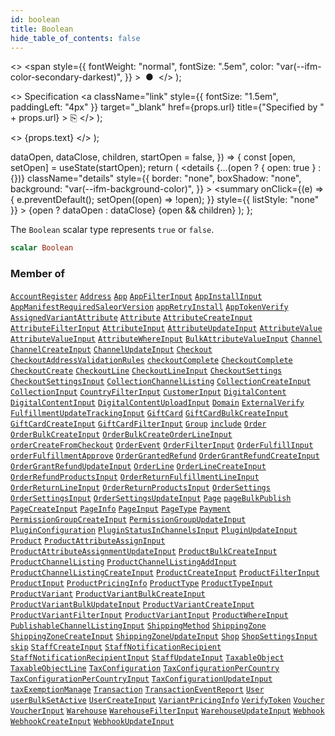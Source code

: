 ```yaml
---
id: boolean
title: Boolean
hide_table_of_contents: false
---
```


  <>
    <span
      style={{
        fontWeight: "normal",
        fontSize: ".5em",
        color: "var(--ifm-color-secondary-darkest)",
      }}
    >
      &nbsp;●&nbsp;
    </span>
  </>
);

  <>
    Specification
    <a
      className="link"
      style={{ fontSize: "1.5em", paddingLeft: "4px" }}
      target="\_blank"
      href={props.url}
      title={"Specified by " + props.url}
    >
      ⎘
    </a>
  </>
);

  <>
    <span className={props.class}>{props.text}</span>
  </>
);


  dataOpen,
  dataClose,
  children,
  startOpen = false,
}) => {
  const [open, setOpen] = useState(startOpen);
  return (
    <details
      {...(open ? { open: true } : {})}
      className="details"
      style={{
        border: "none",
        boxShadow: "none",
        background: "var(--ifm-background-color)",
      }}
    >
      <summary
        onClick={(e) => {
          e.preventDefault();
          setOpen((open) => !open);
        }}
        style={{ listStyle: "none" }}
      >
        {open ? dataOpen : dataClose}
      </summary>
      {open && children}
    </details>
  );
};

The `Boolean` scalar type represents `true` or `false`.

```graphql
scalar Boolean
```

### Member of

[`AccountRegister`](../../../api-reference/users/objects/account-register) <Badge class="badge badge--secondary" text="object"/><Bullet />[`Address`](../../../api-reference/users/objects/address) <Badge class="badge badge--secondary" text="object"/><Bullet />[`App`](../../../api-reference/apps/objects/app) <Badge class="badge badge--secondary" text="object"/><Bullet />[`AppFilterInput`](../../../api-reference/apps/inputs/app-filter-input) <Badge class="badge badge--secondary" text="input"/><Bullet />[`AppInstallInput`](../../../api-reference/apps/inputs/app-install-input) <Badge class="badge badge--secondary" text="input"/><Bullet />[`AppManifestRequiredSaleorVersion`](../../../api-reference/apps/objects/app-manifest-required-saleor-version) <Badge class="badge badge--secondary" text="object"/><Bullet />[`appRetryInstall`](../../../api-reference/apps/mutations/app-retry-install) <Badge class="badge badge--secondary" text="mutation"/><Bullet />[`AppTokenVerify`](../../../api-reference/apps/objects/app-token-verify) <Badge class="badge badge--secondary" text="object"/><Bullet />[`AssignedVariantAttribute`](../../../api-reference/attributes/objects/assigned-variant-attribute) <Badge class="badge badge--secondary" text="object"/><Bullet />[`Attribute`](../../../api-reference/attributes/objects/attribute) <Badge class="badge badge--secondary" text="object"/><Bullet />[`AttributeCreateInput`](../../../api-reference/attributes/inputs/attribute-create-input) <Badge class="badge badge--secondary" text="input"/><Bullet />[`AttributeFilterInput`](../../../api-reference/attributes/inputs/attribute-filter-input) <Badge class="badge badge--secondary" text="input"/><Bullet />[`AttributeInput`](../../../api-reference/attributes/inputs/attribute-input) <Badge class="badge badge--secondary" text="input"/><Bullet />[`AttributeUpdateInput`](../../../api-reference/attributes/inputs/attribute-update-input) <Badge class="badge badge--secondary" text="input"/><Bullet />[`AttributeValue`](../../../api-reference/attributes/objects/attribute-value) <Badge class="badge badge--secondary" text="object"/><Bullet />[`AttributeValueInput`](../../../api-reference/attributes/inputs/attribute-value-input) <Badge class="badge badge--secondary" text="input"/><Bullet />[`AttributeWhereInput`](../../../api-reference/attributes/inputs/attribute-where-input) <Badge class="badge badge--secondary" text="input"/><Bullet />[`BulkAttributeValueInput`](../../../api-reference/products/inputs/bulk-attribute-value-input) <Badge class="badge badge--secondary" text="input"/><Bullet />[`Channel`](../../../api-reference/channels/objects/channel) <Badge class="badge badge--secondary" text="object"/><Bullet />[`ChannelCreateInput`](../../../api-reference/channels/inputs/channel-create-input) <Badge class="badge badge--secondary" text="input"/><Bullet />[`ChannelUpdateInput`](../../../api-reference/channels/inputs/channel-update-input) <Badge class="badge badge--secondary" text="input"/><Bullet />[`Checkout`](../../../api-reference/checkout/objects/checkout) <Badge class="badge badge--secondary" text="object"/><Bullet />[`CheckoutAddressValidationRules`](../../../api-reference/checkout/inputs/checkout-address-validation-rules) <Badge class="badge badge--secondary" text="input"/><Bullet />[`checkoutComplete`](../../../api-reference/checkout/mutations/checkout-complete) <Badge class="badge badge--secondary" text="mutation"/><Bullet />[`CheckoutComplete`](../../../api-reference/checkout/objects/checkout-complete) <Badge class="badge badge--secondary" text="object"/><Bullet />[`CheckoutCreate`](../../../api-reference/checkout/objects/checkout-create) <Badge class="badge badge--secondary" text="object"/><Bullet />[`CheckoutLine`](../../../api-reference/checkout/objects/checkout-line) <Badge class="badge badge--secondary" text="object"/><Bullet />[`CheckoutLineInput`](../../../api-reference/checkout/inputs/checkout-line-input) <Badge class="badge badge--secondary" text="input"/><Bullet />[`CheckoutSettings`](../../../api-reference/miscellaneous/objects/checkout-settings) <Badge class="badge badge--secondary" text="object"/><Bullet />[`CheckoutSettingsInput`](../../../api-reference/checkout/inputs/checkout-settings-input) <Badge class="badge badge--secondary" text="input"/><Bullet />[`CollectionChannelListing`](../../../api-reference/products/objects/collection-channel-listing) <Badge class="badge badge--secondary" text="object"/><Bullet />[`CollectionCreateInput`](../../../api-reference/products/inputs/collection-create-input) <Badge class="badge badge--secondary" text="input"/><Bullet />[`CollectionInput`](../../../api-reference/products/inputs/collection-input) <Badge class="badge badge--secondary" text="input"/><Bullet />[`CountryFilterInput`](../../../api-reference/miscellaneous/inputs/country-filter-input) <Badge class="badge badge--secondary" text="input"/><Bullet />[`CustomerInput`](../../../api-reference/users/inputs/customer-input) <Badge class="badge badge--secondary" text="input"/><Bullet />[`DigitalContent`](../../../api-reference/products/objects/digital-content) <Badge class="badge badge--secondary" text="object"/><Bullet />[`DigitalContentInput`](../../../api-reference/products/inputs/digital-content-input) <Badge class="badge badge--secondary" text="input"/><Bullet />[`DigitalContentUploadInput`](../../../api-reference/products/inputs/digital-content-upload-input) <Badge class="badge badge--secondary" text="input"/><Bullet />[`Domain`](../../../api-reference/miscellaneous/objects/domain) <Badge class="badge badge--secondary" text="object"/><Bullet />[`ExternalVerify`](../../../api-reference/authentication/objects/external-verify) <Badge class="badge badge--secondary" text="object"/><Bullet />[`FulfillmentUpdateTrackingInput`](../../../api-reference/orders/inputs/fulfillment-update-tracking-input) <Badge class="badge badge--secondary" text="input"/><Bullet />[`GiftCard`](../../../api-reference/gift-cards/objects/gift-card) <Badge class="badge badge--secondary" text="object"/><Bullet />[`GiftCardBulkCreateInput`](../../../api-reference/gift-cards/inputs/gift-card-bulk-create-input) <Badge class="badge badge--secondary" text="input"/><Bullet />[`GiftCardCreateInput`](../../../api-reference/gift-cards/inputs/gift-card-create-input) <Badge class="badge badge--secondary" text="input"/><Bullet />[`GiftCardFilterInput`](../../../api-reference/gift-cards/inputs/gift-card-filter-input) <Badge class="badge badge--secondary" text="input"/><Bullet />[`Group`](../../../api-reference/users/objects/group) <Badge class="badge badge--secondary" text="object"/><Bullet />[`include`](../../../api-reference/miscellaneous/directives/include) <Badge class="badge badge--secondary" text="directive"/><Bullet />[`Order`](../../../api-reference/orders/objects/order) <Badge class="badge badge--secondary" text="object"/><Bullet />[`OrderBulkCreateInput`](../../../api-reference/orders/inputs/order-bulk-create-input) <Badge class="badge badge--secondary" text="input"/><Bullet />[`OrderBulkCreateOrderLineInput`](../../../api-reference/orders/inputs/order-bulk-create-order-line-input) <Badge class="badge badge--secondary" text="input"/><Bullet />[`orderCreateFromCheckout`](../../../api-reference/orders/mutations/order-create-from-checkout) <Badge class="badge badge--secondary" text="mutation"/><Bullet />[`OrderEvent`](../../../api-reference/orders/objects/order-event) <Badge class="badge badge--secondary" text="object"/><Bullet />[`OrderFilterInput`](../../../api-reference/orders/inputs/order-filter-input) <Badge class="badge badge--secondary" text="input"/><Bullet />[`OrderFulfillInput`](../../../api-reference/orders/inputs/order-fulfill-input) <Badge class="badge badge--secondary" text="input"/><Bullet />[`orderFulfillmentApprove`](../../../api-reference/orders/mutations/order-fulfillment-approve) <Badge class="badge badge--secondary" text="mutation"/><Bullet />[`OrderGrantedRefund`](../../../api-reference/orders/objects/order-granted-refund) <Badge class="badge badge--secondary" text="object"/><Bullet />[`OrderGrantRefundCreateInput`](../../../api-reference/orders/inputs/order-grant-refund-create-input) <Badge class="badge badge--secondary" text="input"/><Bullet />[`OrderGrantRefundUpdateInput`](../../../api-reference/orders/inputs/order-grant-refund-update-input) <Badge class="badge badge--secondary" text="input"/><Bullet />[`OrderLine`](../../../api-reference/orders/objects/order-line) <Badge class="badge badge--secondary" text="object"/><Bullet />[`OrderLineCreateInput`](../../../api-reference/orders/inputs/order-line-create-input) <Badge class="badge badge--secondary" text="input"/><Bullet />[`OrderRefundProductsInput`](../../../api-reference/orders/inputs/order-refund-products-input) <Badge class="badge badge--secondary" text="input"/><Bullet />[`OrderReturnFulfillmentLineInput`](../../../api-reference/orders/inputs/order-return-fulfillment-line-input) <Badge class="badge badge--secondary" text="input"/><Bullet />[`OrderReturnLineInput`](../../../api-reference/orders/inputs/order-return-line-input) <Badge class="badge badge--secondary" text="input"/><Bullet />[`OrderReturnProductsInput`](../../../api-reference/orders/inputs/order-return-products-input) <Badge class="badge badge--secondary" text="input"/><Bullet />[`OrderSettings`](../../../api-reference/miscellaneous/objects/order-settings) <Badge class="badge badge--secondary" text="object"/><Bullet />[`OrderSettingsInput`](../../../api-reference/orders/inputs/order-settings-input) <Badge class="badge badge--secondary" text="input"/><Bullet />[`OrderSettingsUpdateInput`](../../../api-reference/orders/inputs/order-settings-update-input) <Badge class="badge badge--secondary" text="input"/><Bullet />[`Page`](../../../api-reference/pages/objects/page) <Badge class="badge badge--secondary" text="object"/><Bullet />[`pageBulkPublish`](../../../api-reference/pages/mutations/page-bulk-publish) <Badge class="badge badge--secondary" text="mutation"/><Bullet />[`PageCreateInput`](../../../api-reference/pages/inputs/page-create-input) <Badge class="badge badge--secondary" text="input"/><Bullet />[`PageInfo`](../../../api-reference/miscellaneous/objects/page-info) <Badge class="badge badge--secondary" text="object"/><Bullet />[`PageInput`](../../../api-reference/pages/inputs/page-input) <Badge class="badge badge--secondary" text="input"/><Bullet />[`PageType`](../../../api-reference/pages/objects/page-type) <Badge class="badge badge--secondary" text="object"/><Bullet />[`Payment`](../../../api-reference/payments/objects/payment) <Badge class="badge badge--secondary" text="object"/><Bullet />[`PermissionGroupCreateInput`](../../../api-reference/users/inputs/permission-group-create-input) <Badge class="badge badge--secondary" text="input"/><Bullet />[`PermissionGroupUpdateInput`](../../../api-reference/users/inputs/permission-group-update-input) <Badge class="badge badge--secondary" text="input"/><Bullet />[`PluginConfiguration`](../../../api-reference/miscellaneous/objects/plugin-configuration) <Badge class="badge badge--secondary" text="object"/><Bullet />[`PluginStatusInChannelsInput`](../../../api-reference/miscellaneous/inputs/plugin-status-in-channels-input) <Badge class="badge badge--secondary" text="input"/><Bullet />[`PluginUpdateInput`](../../../api-reference/miscellaneous/inputs/plugin-update-input) <Badge class="badge badge--secondary" text="input"/><Bullet />[`Product`](../../../api-reference/products/objects/product) <Badge class="badge badge--secondary" text="object"/><Bullet />[`ProductAttributeAssignInput`](../../../api-reference/products/inputs/product-attribute-assign-input) <Badge class="badge badge--secondary" text="input"/><Bullet />[`ProductAttributeAssignmentUpdateInput`](../../../api-reference/products/inputs/product-attribute-assignment-update-input) <Badge class="badge badge--secondary" text="input"/><Bullet />[`ProductBulkCreateInput`](../../../api-reference/products/inputs/product-bulk-create-input) <Badge class="badge badge--secondary" text="input"/><Bullet />[`ProductChannelListing`](../../../api-reference/products/objects/product-channel-listing) <Badge class="badge badge--secondary" text="object"/><Bullet />[`ProductChannelListingAddInput`](../../../api-reference/products/inputs/product-channel-listing-add-input) <Badge class="badge badge--secondary" text="input"/><Bullet />[`ProductChannelListingCreateInput`](../../../api-reference/products/inputs/product-channel-listing-create-input) <Badge class="badge badge--secondary" text="input"/><Bullet />[`ProductCreateInput`](../../../api-reference/products/inputs/product-create-input) <Badge class="badge badge--secondary" text="input"/><Bullet />[`ProductFilterInput`](../../../api-reference/products/inputs/product-filter-input) <Badge class="badge badge--secondary" text="input"/><Bullet />[`ProductInput`](../../../api-reference/products/inputs/product-input) <Badge class="badge badge--secondary" text="input"/><Bullet />[`ProductPricingInfo`](../../../api-reference/products/objects/product-pricing-info) <Badge class="badge badge--secondary" text="object"/><Bullet />[`ProductType`](../../../api-reference/products/objects/product-type) <Badge class="badge badge--secondary" text="object"/><Bullet />[`ProductTypeInput`](../../../api-reference/products/inputs/product-type-input) <Badge class="badge badge--secondary" text="input"/><Bullet />[`ProductVariant`](../../../api-reference/products/objects/product-variant) <Badge class="badge badge--secondary" text="object"/><Bullet />[`ProductVariantBulkCreateInput`](../../../api-reference/products/inputs/product-variant-bulk-create-input) <Badge class="badge badge--secondary" text="input"/><Bullet />[`ProductVariantBulkUpdateInput`](../../../api-reference/products/inputs/product-variant-bulk-update-input) <Badge class="badge badge--secondary" text="input"/><Bullet />[`ProductVariantCreateInput`](../../../api-reference/products/inputs/product-variant-create-input) <Badge class="badge badge--secondary" text="input"/><Bullet />[`ProductVariantFilterInput`](../../../api-reference/products/inputs/product-variant-filter-input) <Badge class="badge badge--secondary" text="input"/><Bullet />[`ProductVariantInput`](../../../api-reference/products/inputs/product-variant-input) <Badge class="badge badge--secondary" text="input"/><Bullet />[`ProductWhereInput`](../../../api-reference/products/inputs/product-where-input) <Badge class="badge badge--secondary" text="input"/><Bullet />[`PublishableChannelListingInput`](../../../api-reference/products/inputs/publishable-channel-listing-input) <Badge class="badge badge--secondary" text="input"/><Bullet />[`ShippingMethod`](../../../api-reference/shipping/objects/shipping-method) <Badge class="badge badge--secondary" text="object"/><Bullet />[`ShippingZone`](../../../api-reference/shipping/objects/shipping-zone) <Badge class="badge badge--secondary" text="object"/><Bullet />[`ShippingZoneCreateInput`](../../../api-reference/shipping/inputs/shipping-zone-create-input) <Badge class="badge badge--secondary" text="input"/><Bullet />[`ShippingZoneUpdateInput`](../../../api-reference/shipping/inputs/shipping-zone-update-input) <Badge class="badge badge--secondary" text="input"/><Bullet />[`Shop`](../../../api-reference/miscellaneous/objects/shop) <Badge class="badge badge--secondary" text="object"/><Bullet />[`ShopSettingsInput`](../../../api-reference/miscellaneous/inputs/shop-settings-input) <Badge class="badge badge--secondary" text="input"/><Bullet />[`skip`](../../../api-reference/miscellaneous/directives/skip) <Badge class="badge badge--secondary" text="directive"/><Bullet />[`StaffCreateInput`](../../../api-reference/users/inputs/staff-create-input) <Badge class="badge badge--secondary" text="input"/><Bullet />[`StaffNotificationRecipient`](../../../api-reference/miscellaneous/objects/staff-notification-recipient) <Badge class="badge badge--secondary" text="object"/><Bullet />[`StaffNotificationRecipientInput`](../../../api-reference/miscellaneous/inputs/staff-notification-recipient-input) <Badge class="badge badge--secondary" text="input"/><Bullet />[`StaffUpdateInput`](../../../api-reference/users/inputs/staff-update-input) <Badge class="badge badge--secondary" text="input"/><Bullet />[`TaxableObject`](../../../api-reference/taxes/objects/taxable-object) <Badge class="badge badge--secondary" text="object"/><Bullet />[`TaxableObjectLine`](../../../api-reference/taxes/objects/taxable-object-line) <Badge class="badge badge--secondary" text="object"/><Bullet />[`TaxConfiguration`](../../../api-reference/taxes/objects/tax-configuration) <Badge class="badge badge--secondary" text="object"/><Bullet />[`TaxConfigurationPerCountry`](../../../api-reference/taxes/objects/tax-configuration-per-country) <Badge class="badge badge--secondary" text="object"/><Bullet />[`TaxConfigurationPerCountryInput`](../../../api-reference/taxes/inputs/tax-configuration-per-country-input) <Badge class="badge badge--secondary" text="input"/><Bullet />[`TaxConfigurationUpdateInput`](../../../api-reference/taxes/inputs/tax-configuration-update-input) <Badge class="badge badge--secondary" text="input"/><Bullet />[`taxExemptionManage`](../../../api-reference/taxes/mutations/tax-exemption-manage) <Badge class="badge badge--secondary" text="mutation"/><Bullet />[`Transaction`](../../../api-reference/payments/objects/transaction) <Badge class="badge badge--secondary" text="object"/><Bullet />[`TransactionEventReport`](../../../api-reference/payments/objects/transaction-event-report) <Badge class="badge badge--secondary" text="object"/><Bullet />[`User`](../../../api-reference/users/objects/user) <Badge class="badge badge--secondary" text="object"/><Bullet />[`userBulkSetActive`](../../../api-reference/users/mutations/user-bulk-set-active) <Badge class="badge badge--secondary" text="mutation"/><Bullet />[`UserCreateInput`](../../../api-reference/users/inputs/user-create-input) <Badge class="badge badge--secondary" text="input"/><Bullet />[`VariantPricingInfo`](../../../api-reference/products/objects/variant-pricing-info) <Badge class="badge badge--secondary" text="object"/><Bullet />[`VerifyToken`](../../../api-reference/authentication/objects/verify-token) <Badge class="badge badge--secondary" text="object"/><Bullet />[`Voucher`](../../../api-reference/discounts/objects/voucher) <Badge class="badge badge--secondary" text="object"/><Bullet />[`VoucherInput`](../../../api-reference/discounts/inputs/voucher-input) <Badge class="badge badge--secondary" text="input"/><Bullet />[`Warehouse`](../../../api-reference/products/objects/warehouse) <Badge class="badge badge--secondary" text="object"/><Bullet />[`WarehouseFilterInput`](../../../api-reference/products/inputs/warehouse-filter-input) <Badge class="badge badge--secondary" text="input"/><Bullet />[`WarehouseUpdateInput`](../../../api-reference/products/inputs/warehouse-update-input) <Badge class="badge badge--secondary" text="input"/><Bullet />[`Webhook`](../../../api-reference/webhooks/objects/webhook) <Badge class="badge badge--secondary" text="object"/><Bullet />[`WebhookCreateInput`](../../../api-reference/webhooks/inputs/webhook-create-input) <Badge class="badge badge--secondary" text="input"/><Bullet />[`WebhookUpdateInput`](../../../api-reference/webhooks/inputs/webhook-update-input) <Badge class="badge badge--secondary" text="input"/>
